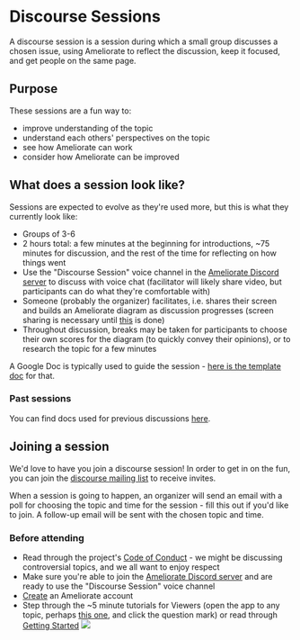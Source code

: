 
# Discourse Sessions

A discourse session is a session during which a small group discusses a chosen issue, using Ameliorate to reflect the discussion, keep it focused, and get people on the same page.

## Purpose

These sessions are a fun way to:

- improve understanding of the topic
- understand each others' perspectives on the topic
- see how Ameliorate can work
- consider how Ameliorate can be improved

## What does a session look like?

Sessions are expected to evolve as they're used more, but this is what they currently look like:

- Groups of 3-6
- 2 hours total: a few minutes at the beginning for introductions, ~75 minutes for discussion, and the rest of the time for reflecting on how things went
- Use the "Discourse Session" voice channel in the [Ameliorate Discord server](https://discord.gg/3KhdyJkTWT) to discuss with voice chat (facilitator will likely share video, but participants can do what they're comfortable with)
- Someone (probably the organizer) facilitates, i.e. shares their screen and builds an Ameliorate diagram as discussion progresses (screen sharing is necessary until [this](https://github.com/amelioro/ameliorate/issues/198) is done)
- Throughout discussion, breaks may be taken for participants to choose their own scores for the diagram (to quickly convey their opinions), or to research the topic for a few minutes

A Google Doc is typically used to guide the session - [here is the template doc](https://docs.google.com/document/d/1k_PH_l7rwyQPBrjONl3KK6HlyeVuGPKm8XWOM3Oh-z4/) for that.

### Past sessions

You can find docs used for previous discussions [here](https://drive.google.com/drive/u/0/folders/1Ceq9G6jNcNe7IHFyRBFupJEYwsszU58L).

## Joining a session

We'd love to have you join a discourse session! In order to get in on the fun, you can join the [discourse mailing list](https://buttondown.email/ameliorate-discourse) to receive invites.

When a session is going to happen, an organizer will send an email with a poll for choosing the topic and time for the session - fill this out if you'd like to join. A follow-up email will be sent with the chosen topic and time.

### Before attending

- Read through the project's [Code of Conduct](https://github.com/amelioro/ameliorate/blob/main/CODE_OF_CONDUCT.md) - we might be discussing controversial topics, and we all want to enjoy respect
- Make sure you're able to join the [Ameliorate Discord server](https://discord.gg/3KhdyJkTWT) and are ready to use the "Discourse Session" voice channel
- [Create](/getting-started/your-first-topic#creating-your-user) an Ameliorate account
- Step through the ~5 minute tutorials for Viewers (open the app to any topic, perhaps [this one](https://ameliorate.app/examples/detailed-cars-going-too-fast?view=All+structure), and click the question mark) or read through [Getting Started](/getting-started)
  <Image
    src="https://github.com/user-attachments/assets/35acd6f5-bab1-48a5-a73e-b27b6e78096a"
    width={374}
    height={350}
  />
